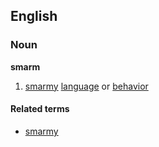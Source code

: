 ==English==
===Noun===
'''smarm'''

#[[smarmy]] [[language]] or [[behavior]]

====Related terms====
*[[smarmy]]